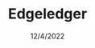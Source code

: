---
title: "Edgeledger"
date: "12/4/2022"
image: ./project-images/edgeledger.png
tools: ['Typescript', 'HTML', 'CSS']
positives:
- "My first Flexbox project"
negatives:
- "This is just Udemy coursework, so it isn't really an impressive display of skill. If you wanted to know the type of stuff I learned in the beginning, this was it. Otherwise it isn't much."
description: "Coursework done as part of HTML and CSS Learning, used a lot of Flexbox to create a clean, modern interface"
notes:
- "This isn't so much a project as a placeholder. I want to reaplce this with a cleaner rework of the project and figured I'd leave this for now."
repoUrl: "https://a-single-crouton.github.io"
demoUrl: "./project-sites/edgeledger_website/index.html"
---